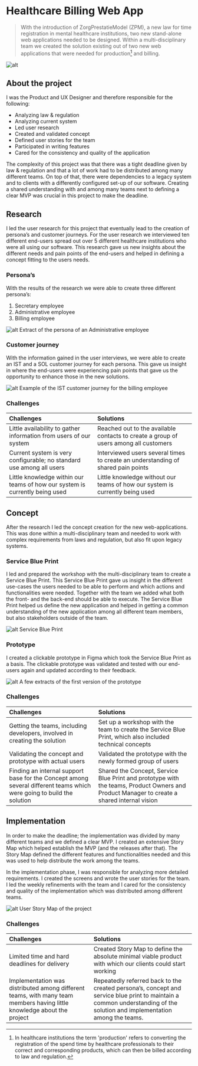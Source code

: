 # Healthcare Billing Web App 

>With the introduction of ZorgPrestatieModel (ZPM), a new law for time registration in mental healthcare
institutions, two new stand-alone web applications needed to be designed.
Within a
 multi-disciplinary team we created the solution existing out of two new web applications that were needed
  for
 production[^1] and billing.

![alt](./health_top.png "text on mouseover")

## About the project
I was the Product and UX Designer and therefore responsible for the following:

- Analyzing law & regulation
- Analyzing current system
- Led user research
- Created and validated concept
- Defined user stories for the team
- Participated in writing features
- Cared for the consistency and quality of the application

The complexity of this project was that there was a tight deadline given by law & regulation and that a lot of work had to be distributed among many different teams. On top of that, there were dependencies to a legacy system and to clients with a differently configured set-up of our software.
Creating a shared understanding with and among many teams next to defining a clear MVP was crucial in this project to make the deadline.

## Research
I led the user research for this project that eventually lead to the creation of persona’s and customer journeys. For the user research we interviewed ten different end-users spread out over 5 different healthcare institutions who were all using our software.
This research gave us new insights about the different needs and pain points of the end-users and helped in defining a concept fitting to the users needs.

### Persona’s

With the results of the research we were able to create three different persona’s:

1. Secretary employee
2. Administrative employee
3. Billing employee

![alt](./Administratief_medewerker.png "text on mouseover")
Extract of the persona of an Administrative employee

### Customer journey
With the information gained in the user interviews, we were able to create an IST and a SOL customer journey for each persona. This gave us insight in where the end-users were experiencing pain points that gave us the opportunity to enhance those in the new solutions.

![alt](./Facturering.png "text on mouseover")
Example of the IST customer journey for the billing employee

### Challenges
 |Challenges|Solutions|
 |:-------------|:-------|
 |Little availability to gather information from users of our system|Reached out to the available contacts to create a group of users among all customers|
 |Current system is very configurable; no standard use among all users|Interviewed users several times to create an understanding of shared pain points|
 |Little knowledge within our teams of how our system is currently being used|Little knowledge without our teams of how our system is currently being used|

 [^1]: In healthcare institutions the term 'production' refers to converting the registration of the spend time by
 healthcare professionals to their correct and corresponding products, which can then be billed according to law and
 regulation.

 ## Concept
 After the research I led the concept creation for the new web-applications. This was done within a multi-disciplinary team and needed to work with complex requirements from laws and regulation, but also fit upon legacy systems.

 ### Service Blue Print

 I led and prepared the workshop with the multi-disciplinary team to create a Service Blue Print. This Service Blue Print gave us insight in the different use-cases the users needed to be able to perform and which actions and functionalities were needed. Together with the team we added what both the front- and the back-end should be able to execute.
 The Service Blue Print helped us define the new application and helped in getting a common understanding of the new application among all different team members, but also stakeholders outside of the team.

![alt](./Service_Blue_Print.png "text on mouseover")
Service Blue Print

 ### Prototype

 I created a clickable prototype in Figma which took the Service Blue Print as a basis.
 The clickable prototype was validated and tested with our end-users again and updated according to their feedback.

![alt](./Prototype_screens.png "text on mouseover")
A few extracts of the first version of the prototype

 ### Challenges
  |Challenges|Solutions|
  |:-------------|:-------|
  |Getting the teams, including developers, involved in creating the solution|Set up a workshop with the team to create the Service Blue Print, which also included technical concepts|
  |Validating the concept and prototype with actual users|Validated the prototype with the newly formed group of users|
  |Finding an internal support base for the Concept among several different teams which were going to build the solution|Shared the Concept, Service Blue Print and prototype with the teams, Product Owners and Product Manager to create a shared internal vision|

  ## Implementation

  In order to make the deadline; the implementation was divided by many different teams and we defined a clear MVP. I created an extensive Story Map which helped establish the MVP (and the releases after that). The Story Map defined the different features and functionalities needed and this was used to help distribute the work among the teams.

  In the implementation phase, I was responsible for analyzing more detailed requirements. I created the screens and wrote the user stories for the team. I led the weekly refinements with the team and I cared for the consistency and quality of the implementation which was distributed among different teams.

![alt](./userstory.png "text on mouseover")
User Story Map of the project

### Challenges
|Challenges|Solutions|
|:-------------|:-------|
|Limited time and hard deadlines for delivery|Created Story Map to define the absolute minimal viable product with which our clients could start working|
|Implementation was distributed among different teams, with many team members having little knowledge about the project|Repeatedly referred back to the created persona’s, concept and service blue print to maintain a common understanding of the solution and implementation among the teams.|
